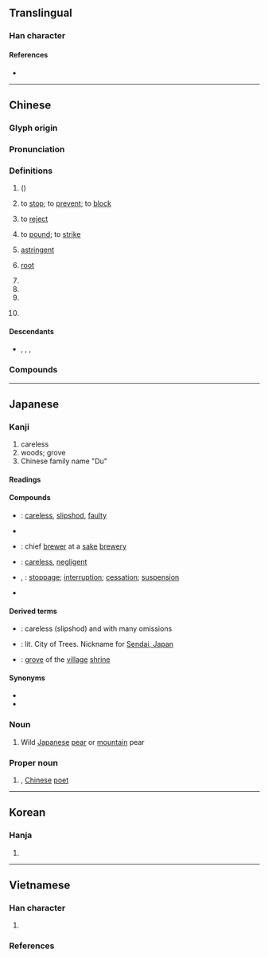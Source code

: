 {{character info}}
==Translingual==

===Han character===
{{Han char|rn=75|rad=木|as=03|sn=7|four=44910|canj=DG|ids=⿰木土}}

====References====
* {{Han ref|kx=0512.090|dkj=14477|dj=0897.100|hdz=21157.020|uh=675C}}

----

==Chinese==
{{zh-forms}}

===Glyph origin===
{{Han etym}}

===Pronunciation===
{{zh-pron
|m=dù
|c=dou6
|h=pfs=thu;gd=tu4
|j=du3
|md=dô
|mn=qz:tǒ͘/tw,xm,zz:tō͘
|mn-t=dou6
|w=3du
|mc=y
|oc=y
|cat=n,v,a,pn
}}

===Definitions===
{{zh-hanzi}}

# {{vern|birch-leaved pear}} ({{taxlink|Pyrus betulifolia|species|ver=170625}})
# to [[stop]]; to [[prevent]]; to [[block]]
#: {{zh-x|防微杜漸|to nip in the bud}}
# to [[reject]]
# {{lb|zh|obsolete}} to [[pound]]; to [[strike]]
# {{lb|zh|obsolete|dialectal}} [[astringent]]
# {{lb|zh|obsolete|dialectal}} [[root]]
# {{taxlink|Asarum forbesii|species}}
# {{taxlink|Pollia japonica|species}}
# {{n-g|name of an ancient pre-Qin state located in present-day Xi'an, Shaanxi}}
# {{surname|zh}}
#: {{zh-x|^杜 ^甫|{{w|Du Fu|'''Du''' Fu}} (Tang dynasty Chinese poet)}}

====Descendants====
* {{desc|bor=1|en|Du}}, {{l|en|Tu}}, {{l|en|To}}, {{l|en|Toh}}

===Compounds===
{{zh-der|召父杜母|小杜|慎防杜漸|杜鵑窩|杜門自絕|杜塞|杜微慎防|杜門株守|杜門謝客|杜漸防萌|杜郵之戮|杕杜|杜鵑|杜撰|房杜姚宋|杜工部|杜漸防微|杜弊|杜蘅|杜門卻掃|杜口絕言|杜諫|杜門晦跡|杜鵑啼血|杜陵|杜絕|杜鵑花|杜茅柴|房謀杜斷|杜漸除微|杜門屏跡|杜口無言|杜口絕舌|萬那杜|杜口吞聲|李杜|憑空杜撰|杜康|杜門不出|杜絕後患|杜口結舌|柅杜|杜門|有杕之杜|杜口|杜宇|杜口裹足|防萌杜漸|結舌杜口|臺灣杜鵑|老杜|防微杜漸|韋杜|蘅杜|杜皮|杜山|杜瓦|杜若|杜梨}}

----

==Japanese==

===Kanji===
{{ja-kanji|grade=8|rs=木03}}

# careless
# woods; grove
# Chinese family name "Du"

====Readings====
{{ja-readings
|goon=ず
|kanon=と
|kun=もり-, ふさ-ぐ, やまなし-
}}

====Compounds====
* {{ja-r|杜撰|ずさん}}: [[careless]], [[slipshod]], [[faulty]]
* {{ja-r|杜松|ねず}}
* {{ja-r|杜氏|とじ}}: chief [[brewer]] at a [[sake]] [[brewery]]
* {{ja-r|杜漏|ずろう}}: [[careless]], [[negligent]]
* {{ja-r|杜絶|とぜつ}}, {{ja-r|途絶|とぜつ}}: [[stoppage]]; [[interruption]]; [[cessation]]; [[suspension]]
* {{ja-r|杜若|かきつばた}}

====Derived terms====
* {{ja-r|杜撰脱漏|ずさんだつろう}}: careless (slipshod) and with many omissions
* {{ja-r|杜の都|もり の みやこ}}: lit. City of Trees. Nickname for [[w:Sendai, Japan|Sendai, Japan]]
* {{ja-r|鎮守の杜|ちんじゅ の もり}}: [[grove]] of the [[village]] [[shrine]]

====Synonyms====
* {{ja-r|森|もり}}
* {{ja-r|途|と}}

===Noun===
{{ja-noun|やまなし}}

# Wild [[Japanese]] [[pear]] or [[mountain]] pear

===Proper noun===
{{ja-pos|proper|と}}

# {{w|Du Fu}}, [[Chinese]] [[poet]]

----

==Korean==

===Hanja===
{{ko-hanja|hangeul=두|eumhun=|rv=du|mr=tu|y=twu}}

# {{rfdef|ko|sort=木03}}

----

==Vietnamese==

===Han character===
{{vi-readings|rs=木03
|hanviet=đỗ-tdcndg;tdcntd;gdhn;bonet, đổ-genibrel
|phienthiet=動五 động ngũ
|nom=đỗ-tdcndg;tdcntd;gdhn;bonet;genibrel;taberd, đậu-gdhn;btcn;bonet;genibrel;taberd, đổ-tdcntd;gdhn;btcn, dỏ-bonet;genibrel;taberd, đũa-tdcndg;gdhn, đỏ-gdhn;btcn, dỗ-tdcndg, đủ-tdcndg, giỗ-tdcndg, rổ-tdcndg, trỗ-tdcndg
}}

# {{han tu form of|Đỗ|[[surname]]}}

===References===
<references/>
